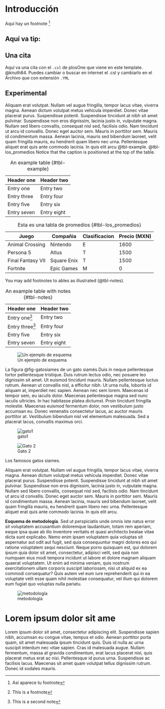 # Introducción {#sec-Introduccion}

Aquí hay un footnote [^introduccion-1]

[^introduccion-1]: Así aparece tu footnote

::: {.callout-tip appearance="minimal"}
## Aquí va tip:
:::


## Una cita 

Aquí va una cita con el `.csl ` de plosOne que viene en este template. @knuth84.
Puedes cambiar o buscar en internet el .csl y cambiarlo en el Archivo que con extensión `.YML`


## Experimental

Aliquam erat volutpat. Nullam vel augue fringilla, tempor lacus vitae, viverra magna. Aenean dictum volutpat metus vehicula imperdiet. Donec vitae placerat purus. Suspendisse potenti. Suspendisse tincidunt at nibh sit amet pulvinar. Suspendisse non eros dignissim, lacinia justo in, vulputate magna. Nullam sed libero convallis, consequat nisl sed, facilisis odio. Nam tincidunt ut arcu id convallis. Donec eget auctor sem. Mauris in porttitor sem. Mauris id condimentum massa. Aenean lacinia, mauris sed bibendum laoreet, velit quam fringilla mauris, eu hendrerit quam libero nec urna. Pellentesque aliquet erat quis ante commodo lacinia. In quis elit arcu @tbl-example. @tbl-los_promedios Notice that the caption is positioned at the top of the table.

| Header one  | Header two  |
|-------------|-------------|
| Entry one   | Entry two   |
| Entry three | Entry four  |
| Entry five  | Entry six   |
| Entry seven | Entry eight |

: An example table {#tbl-example}


| Juego             | Compañia    | Clasificacion | Precio (MXN) |
|-------------------|-------------|---------------|--------------|
| Animal Crossing   | Nintendo    | E             | 1600         |
| Persona 5         | Atlus       | T             | 1500         |
| Final Fantasy VII | Square Enix | T             | 1500         |
| Fortnite          | Epic Games  | M             | 0            |

: Esta es una tabla de promedios {#tbl-los_promedios}

You may add footnotes to ables as illustrated (@tbl-notes).

| Header one      | Header two  |
|-----------------|-------------|
| Entry one[^1]   | Entry two   |
| Entry three[^lolo] | Entry four  |
| Entry five      | Entry six   |
| Entry seven     | Entry eight |

: An example table with notes {#tbl-notes}

[^1]: This is a footnote

[^lolo]: This is a second note

![Un ejemplo de esquema](imagenes/gato_siames.jpg){#fig-gatosiames}


La figura @fig-gatosiames de un gato siamés.Duis in neque pellentesque tortor pellentesque tristique. Duis rutrum lectus odio, nec posuere leo dignissim sit amet. Ut euismod tincidunt mauris. Nullam pellentesque luctus rutrum. Aenean ut convallis nisl, a efficitur nibh. Ut urna nulla, lobortis id aliquam at, imperdiet nec sapien. Aenean nec sem lorem. Maecenas id tempor sem, eu iaculis dolor. Maecenas pellentesque magna sed nunc iaculis ultricies. In hac habitasse platea dictumst. Proin tincidunt fringilla molestie. Maecenas euismod fermentum dolor, non vestibulum justo accumsan eu. Donec venenatis consectetur lacus, ac auctor mauris porttitor at. Vestibulum bibendum nisl vel elementum malesuada. Sed a placerat lacus, convallis maximus orci.


::: {#fig-elephants layout-ncol=2}

![gato1](imagenes/gato_siames.jpg){#fig-gato1}

![Gato 2](imagenes/gato_siames.jpg){#fig-gato2}

Los famosos gatos siames.


:::

Aliquam erat volutpat. Nullam vel augue fringilla, tempor lacus vitae, viverra magna. Aenean dictum volutpat metus vehicula imperdiet. Donec vitae placerat purus. Suspendisse potenti. Suspendisse tincidunt at nibh sit amet pulvinar. Suspendisse non eros dignissim, lacinia justo in, vulputate magna. Nullam sed libero convallis, consequat nisl sed, facilisis odio. Nam tincidunt ut arcu id convallis. Donec eget auctor sem. Mauris in porttitor sem. Mauris id condimentum massa. Aenean lacinia, mauris sed bibendum laoreet, velit quam fringilla mauris, eu hendrerit quam libero nec urna. Pellentesque aliquet erat quis ante commodo lacinia. In quis elit arcu.



\newpage

**Esquema de metodología**. Sed ut perspiciatis unde omnis iste natus error sit voluptatem accusantium doloremque laudantium, totam rem aperiam, eaque ipsa quae ab illo inventore veritatis et quasi architecto beatae vitae dicta sunt explicabo. Nemo enim ipsam voluptatem quia voluptas sit aspernatur aut odit aut fugit, sed quia consequuntur magni dolores eos qui ratione voluptatem sequi nesciunt. Neque porro quisquam est, qui dolorem ipsum quia dolor sit amet, consectetur, adipisci velit, sed quia non numquam eius modi tempora incidunt ut labore et dolore magnam aliquam quaerat voluptatem. Ut enim ad minima veniam, quis nostrum exercitationem ullam corporis suscipit laboriosam, nisi ut aliquid ex ea commodi consequatur? Quis autem vel eum iure reprehenderit qui in ea voluptate velit esse quam nihil molestiae consequatur, vel illum qui dolorem eum fugiat quo voluptas nulla pariatu.



![metodología](imagenes/gato_siames.jpg){#fig-metodologia}


\newpage

# Lorem ipsum dolor sit ame

Lorem ipsum dolor sit amet, consectetur adipiscing elit. Suspendisse sapien nibh, accumsan eu congue vitae, tempus et odio. Aenean porttitor porta quam, sit amet malesuada ipsum tincidunt quis. Duis id nulla ac urna suscipit interdum nec vitae sapien. Cras id malesuada augue. Nullam fermentum, massa at gravida condimentum, erat lacus placerat nisl, quis placerat metus erat ac nisi. Pellentesque id purus urna. Suspendisse ac facilisis lacus. Maecenas sit amet quam volutpat tellus dignissim rutrum. Donec id sodales mauris.